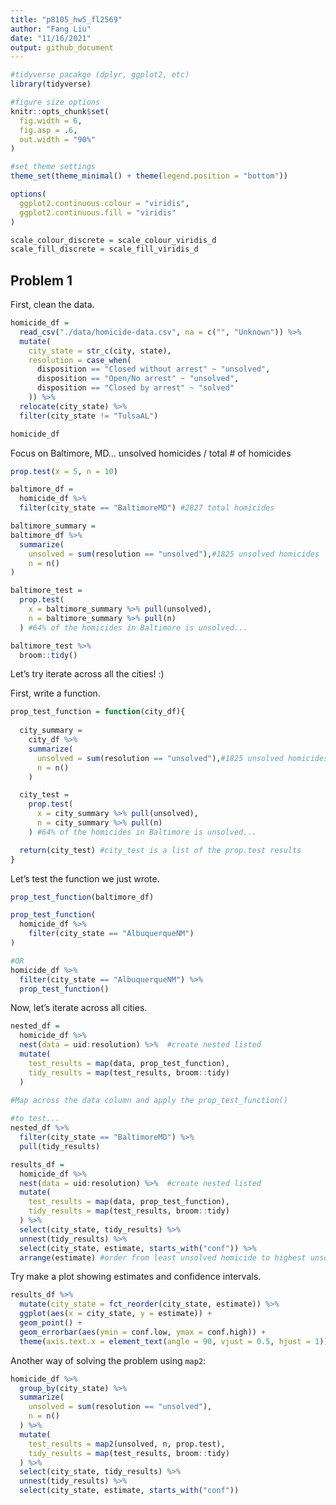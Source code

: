 ```yaml
---
title: "p8105_hw5_fl2569"
author: "Fang Liu"
date: "11/16/2021"
output: github_document
---
```


```r
#tidyverse pacakge (dplyr, ggplot2, etc)
library(tidyverse)

#figure size options
knitr::opts_chunk$set(
  fig.width = 6,
  fig.asp = .6,
  out.width = "90%"
)

#set theme settings
theme_set(theme_minimal() + theme(legend.position = "bottom"))

options(
  ggplot2.continuous.colour = "viridis",
  ggplot2.continuous.fill = "viridis"
)

scale_colour_discrete = scale_colour_viridis_d
scale_fill_discrete = scale_fill_viridis_d
```

## Problem 1  

First, clean the data. 
```r
homicide_df = 
  read_csv("./data/homicide-data.csv", na = c("", "Unknown")) %>% 
  mutate(
    city_state = str_c(city, state),
    resolution = case_when(
      disposition == "Closed without arrest" ~ "unsolved",
      disposition == "Open/No arrest" ~ "unsolved",
      disposition == "Closed by arrest" ~ "solved"
    )) %>% 
  relocate(city_state) %>% 
  filter(city_state != "TulsaAL")

homicide_df
```

Focus on Baltimore, MD...
unsolved homicides / total # of homicides
```r
prop.test(x = 5, n = 10)

baltimore_df = 
  homicide_df %>% 
  filter(city_state == "BaltimoreMD") #2827 total homicides

baltimore_summary = 
baltimore_df %>% 
  summarize(
    unsolved = sum(resolution == "unsolved"),#1825 unsolved homicides
    n = n()
)

baltimore_test = 
  prop.test(
    x = baltimore_summary %>% pull(unsolved),
    n = baltimore_summary %>% pull(n)
  ) #64% of the homicides in Baltimore is unsolved... 

baltimore_test %>% 
  broom::tidy()
```

Let's try iterate across all the cities! :) 

First, write a function. 
```r
prop_test_function = function(city_df){
  
  city_summary = 
    city_df %>% 
    summarize(
      unsolved = sum(resolution == "unsolved"),#1825 unsolved homicides
      n = n()
    )

  city_test = 
    prop.test(
      x = city_summary %>% pull(unsolved),
      n = city_summary %>% pull(n)
    ) #64% of the homicides in Baltimore is unsolved... 

  return(city_test) #city_test is a list of the prop.test results
}
```

Let's test the function we just wrote. 
```r
prop_test_function(baltimore_df)

prop_test_function(
  homicide_df %>% 
    filter(city_state == "AlbuquerqueNM")
)

#OR
homicide_df %>% 
  filter(city_state == "AlbuquerqueNM") %>% 
  prop_test_function()
```

Now, let's iterate across all cities. 
```r
nested_df = 
  homicide_df %>% 
  nest(data = uid:resolution) %>%  #create nested listed
  mutate(
    test_results = map(data, prop_test_function),
    tidy_results = map(test_results, broom::tidy)
  )

#Map across the data column and apply the prop_test_function()
  
#to test... 
nested_df %>% 
  filter(city_state == "BaltimoreMD") %>% 
  pull(tidy_results)

```

```r
results_df = 
  homicide_df %>% 
  nest(data = uid:resolution) %>%  #create nested listed
  mutate(
    test_results = map(data, prop_test_function),
    tidy_results = map(test_results, broom::tidy)
  ) %>% 
  select(city_state, tidy_results) %>% 
  unnest(tidy_results) %>% 
  select(city_state, estimate, starts_with("conf")) %>% 
  arrange(estimate) #order from least unsolved homicide to highest unsolved homicide
```

Try make a plot showing estimates and confidence intervals.
```r
results_df %>% 
  mutate(city_state = fct_reorder(city_state, estimate)) %>% 
  ggplot(aes(x = city_state, y = estimate)) +
  geom_point() +
  geom_errorbar(aes(ymin = conf.low, ymax = conf.high)) +
  theme(axis.text.x = element_text(angle = 90, vjust = 0.5, hjust = 1))
```

Another way of solving the problem using `map2`:  
```r
homicide_df %>% 
  group_by(city_state) %>% 
  summarize(
    unsolved = sum(resolution == "unsolved"),
    n = n()
  ) %>% 
  mutate(
    test_results = map2(unsolved, n, prop.test),
    tidy_results = map(test_results, broom::tidy)
  ) %>% 
  select(city_state, tidy_results) %>% 
  unnest(tidy_results) %>% 
  select(city_state, estimate, starts_with("conf"))
```


